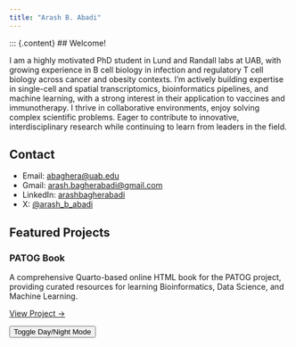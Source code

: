 ```yaml
---
title: "Arash B. Abadi"
---
```


::: {.content}
## Welcome!

I am a highly motivated PhD student in Lund and Randall labs at UAB, with growing experience in B cell biology in infection and regulatory T cell biology across cancer and obesity contexts. I'm actively building expertise in single-cell and spatial transcriptomics, bioinformatics pipelines, and machine learning, with a strong interest in their application to vaccines and immunotherapy. I thrive in collaborative environments, enjoy solving complex scientific problems. Eager to contribute to innovative, interdisciplinary research while continuing to learn from leaders in the field.

## Contact

- Email: [abaghera@uab.edu](mailto:abaghera@uab.edu)
- Gmail: [arash.bagherabadi@gmail.com](mailto:arash.bagherabadi@gmail.com)
- LinkedIn: [arashbagherabadi](https://www.linkedin.com/in/arashbagherabadi)
- X: [@arash_b_abadi](https://twitter.com/arash_b_abadi)

## Featured Projects

::: {.card}
### PATOG Book
A comprehensive Quarto-based online HTML book for the PATOG project, providing curated resources for learning Bioinformatics, Data Science, and Machine Learning.

[View Project →](https://arashabadi.github.io/patog/)
:::

<button class="theme-toggle" onclick="toggleTheme()">Toggle Day/Night Mode</button>

<script>
function toggleTheme() {
  document.body.classList.toggle('dark-mode');
}
</script>
